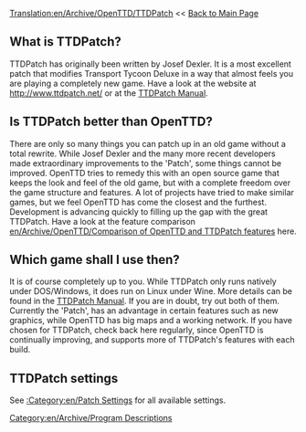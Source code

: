[[Translation:en/Archive/OpenTTD/TTDPatch]]
<< [http://wiki.openttd.org/wiki/index.php/Main_Page Back to Main Page]

[[Category:en/Archive/Program Descriptions]]

==What is TTDPatch?==
TTDPatch has originally been written by Josef Dexler. It is a most excellent patch that modifies Transport Tycoon Deluxe in a way that almost feels you are playing a completely new game. Have a look at the website at http://www.ttdpatch.net/ or at the [http://wiki.ttdpatch.net/tiki-index.php TTDPatch Manual].

==Is TTDPatch better than OpenTTD?==
There are only so many things you can patch up in an old game without a total rewrite. While Josef Dexler and the many more recent developers made extraordinary improvements to the 'Patch', some things cannot be improved. 
OpenTTD tries to remedy this with an open source game that keeps the look and feel of the old game, but with a complete freedom over the game structure and features. A lot of projects have tried to make similar games, but we feel OpenTTD has come the closest and the furthest. Development is advancing quickly to filling up the gap with the great TTDPatch. Have a look at the feature comparison [[en/Archive/OpenTTD/Comparison of OpenTTD and TTDPatch features]] here.

==Which game shall I use then?==
It is of course completely up to you. While TTDPatch only runs natively under DOS/Windows, it does run on Linux under Wine. More details can be found in the [http://wiki.ttdpatch.net/tiki-index.php?page=TTDonLinux TTDPatch Manual]. If you are in doubt, try out both of them. Currently the 'Patch', has an advantage in certain features such as new graphics, while OpenTTD has big maps and a working network. If you have chosen for TTDPatch, check back here regularly, since OpenTTD is continually improving, and supports more of TTDPatch's features with each build.

==TTDPatch settings==

See [[:Category:en/Patch Settings]] for all available settings.